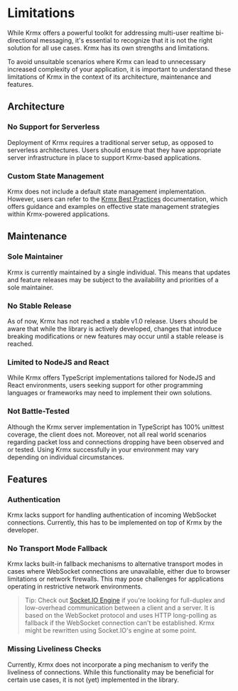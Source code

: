 # Limitations
While Krmx offers a powerful toolkit for addressing multi-user realtime bi-directional messaging, it's essential to recognize that it is not the right solution for all use cases. Krmx has its own strengths and limitations.

To avoid unsuitable scenarios where Krmx can lead to unnecessary increased complexity of your application, it is important to understand these limitations of Krmx in the context of its architecture, maintenance and features.

## Architecture

### No Support for Serverless
Deployment of Krmx requires a traditional server setup, as opposed to serverless architectures. Users should ensure that they have appropriate server infrastructure in place to support Krmx-based applications.

### Custom State Management
Krmx does not include a default state management implementation. However, users can refer to the [Krmx Best Practices](https://github.com/simonkarman/krmx-best-practices) documentation, which offers guidance and examples on effective state management strategies within Krmx-powered applications.

## Maintenance

### Sole Maintainer
Krmx is currently maintained by a single individual. This means that updates and feature releases may be subject to the availability and priorities of a sole maintainer.

### No Stable Release
As of now, Krmx has not reached a stable v1.0 release. Users should be aware that while the library is actively developed, changes that introduce breaking modifications or new features may occur until a stable release is reached.

### Limited to NodeJS and React
While Krmx offers TypeScript implementations tailored for NodeJS and React environments, users seeking support for other programming languages or frameworks may need to implement their own solutions.

### Not Battle-Tested
Although the Krmx server implementation in TypeScript has 100% unittest coverage, the client does not. Moreover, not all real world scenarios regarding packet loss and connections dropping have been observed and or tested. Using Krmx successfully in your environment may vary depending on individual circumstances.

## Features

### Authentication
Krmx lacks support for handling authentication of incoming WebSocket connections. Currently, this has to be implemented on top of Krmx by the developer.

### No Transport Mode Fallback
Krmx lacks built-in fallback mechanisms to alternative transport modes in cases where WebSocket connections are unavailable, either due to browser limitations or network firewalls. This may pose challenges for applications operating in restrictive network environments.

> Tip: Check out [Socket.IO Engine](https://socket.io/docs/v4/engine-io-protocol/) if you're looking for full-duplex and low-overhead communication between a client and a server. It is based on the WebSocket protocol and uses HTTP long-polling as fallback if the WebSocket connection can't be established. Krmx might be rewritten using Socket.IO's engine at some point.

### Missing Liveliness Checks
Currently, Krmx does not incorporate a ping mechanism to verify the liveliness of connections. While this functionality may be beneficial for certain use cases, it is not (yet) implemented in the library.
